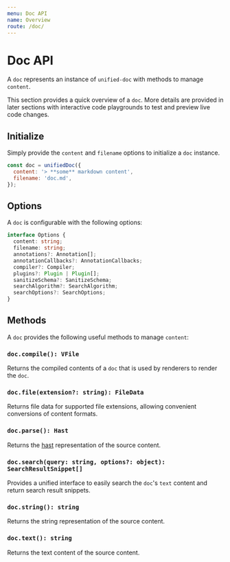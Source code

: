 ```yaml
---
menu: Doc API
name: Overview
route: /doc/
---
```


# Doc API
A `doc` represents an instance of `unified-doc` with methods to manage `content`.

This section provides a quick overview of a `doc`.  More details are provided in later sections with interactive code playgrounds to test and preview live code changes.

## Initialize
Simply provide the `content` and `filename` options to initialize a `doc` instance.

```js
const doc = unifiedDoc({
  content: '> **some** markdown content',
  filename: 'doc.md',
});
```

## Options

A `doc` is configurable with the following options:

```ts
interface Options {
  content: string;
  filename: string;
  annotations?: Annotation[];
  annotationCallbacks?: AnnotationCallbacks;
  compiler?: Compiler;
  plugins?: Plugin | Plugin[];
  sanitizeSchema?: SanitizeSchema;
  searchAlgorithm?: SearchAlgorithm;
  searchOptions?: SearchOptions;
}
```

## Methods
A `doc` provides the following useful methods to manage `content`:

### `doc.compile(): VFile`
Returns the compiled contents of a `doc` that is used by renderers to render the `doc`.

### `doc.file(extension?: string): FileData`
Returns file data for supported file extensions, allowing convenient conversions of content formats.

### `doc.parse(): Hast`
Returns the [hast][hast] representation of the source content.

### `doc.search(query: string, options?: object): SearchResultSnippet[]`
Provides a unified interface to easily search the `doc`'s `text` content and return search result snippets.

### `doc.string(): string`
Returns the string representation of the source content.

### `doc.text(): string`
Returns the text content of the source content.

<!-- Links -->
[hast]: https://github.com/syntax-tree/hast
